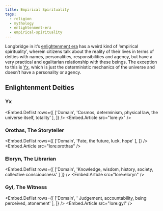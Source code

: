 ```yaml
---
title: Empirical Spirituality
tags:
  - religion
  - mythology
  - enlightenment-era
  - empirical-spirituality
---
```

Longbridge in it’s [enlightenment era](lore:enlightenment-era) has a weird kind
of ‘empirical spirituality’, wherein citizens talk about the reality of their
lives in terms of deities with names, personalities, responsibilities and
agency, but have a very practical and egalitarian relationship with these
beings. The exception to this is [Yx](lore:yx), which is just the deterministic
mechanics of the universe and doesn’t have a personality or agency.

## Enlightenment Deities

### Yx
<Embed.Deflist rows={[ ['Domain', 'Cosmos, determinism, physical law, the universe itself, totality' ], ]} />
<Embed.Article src="lore:yx" />

### Orothas, The Storyteller
<Embed.Deflist rows={[ ['Domain', 'Fate, the future, luck, hope' ], ]} />
<Embed.Article src="lore:orothas" />

### Eloryn, The Librarian
<Embed.Deflist rows={[ ['Domain', 'Knowledge, wisdom, history, society, collective consciousness' ] ]} />
<Embed.Article src="lore:eloryn" />

### Gyl, The Witness
<Embed.Deflist rows={[ ['Domain', ' Judgement, accountability, being perceived, atonement' ], ]} />
<Embed.Article src="lore:gyl" />
